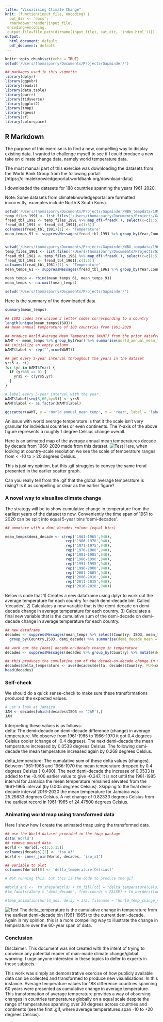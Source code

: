 ```yaml
---
title: "Visualising Climate Change"
knit: (function(input_file, encoding) {
  out_dir <- 'docs';
  rmarkdown::render(input_file,
 encoding=encoding,
 output_file=file.path(dirname(input_file), out_dir, 'index.html'))})
output:
  html_document: default
  pdf_document: default
---
```



```r
knitr::opts_chunk$set(echo = TRUE)
setwd('/Users/thomasparry/Documents/Projects/Gapminder/')
```

```r
## packages used in this vignette
library(dplyr)
library(ggpubr)
library(readxl)
library(data.table)
library(purrr)
library(tidyverse)
library(ggplot2)
library(tmap)
library(rgeos)
library(sf)
library(colorspace)
```

## R Markdown

The purpose of this exercise is to find a new, compelling way to display existing data.  I wanted to challenge myself to see if I could produce a new take on climate change data, namely world temperature data.   

The most manual part of this exercise was downloading the datasets from the World Bank Group from the following portal: [https://climateknowledgeportal.worldbank.org/download-data] 

I downloaded the datasets for 188 countries spanning the years 1961-2020. 

Note: Some datasets from climateknowledgeportal are formatted incorrectly, examples include North & South Korea. 


```r
setwd('/Users/thomasparry/Documents/Projects/Gapminder/WBG_tempdata/1991_2020/')
temp_files_1991 <- list.files('/Users/thomasparry/Documents/Projects/Gapminder/WBG_tempdata/1991_2020/', pattern = '*.csv')
fread_tbl_1991 <- temp_files_1991 %>% map_df(~fread(.), select(c=c(1:5)))
fread_tbl_1991 <- fread_tbl_1991[,c(1:5)]
colnames(fread_tbl_1991)[1] <- 'Temperature'
mean_temps_91 <- suppressMessages(fread_tbl_1991 %>% group_by(Year,Country,ISO3) %>% summarise(mean_temp = mean(Temperature)) )


setwd('/Users/thomasparry/Documents/Projects/Gapminder/WBG_tempdata/1961_1990/')
temp_files_1961 <- list.files('/Users/thomasparry/Documents/Projects/Gapminder/WBG_tempdata/1961_1990/', pattern = '*.csv')
fread_tbl_1961 <- temp_files_1961 %>% map_df(~fread(.), select(c=c(1:5)))
fread_tbl_1961 <- fread_tbl_1961[,c(1:5)]
colnames(fread_tbl_1961)[1] <- 'Temperature'
mean_temps_61 <- suppressMessages(fread_tbl_1961 %>% group_by(Year,Country,ISO3) %>% summarise(mean_temp = mean(Temperature))) 

mean_temps <- rbind(mean_temps_61, mean_temps_91)
mean_temps <- na.omit(mean_temps)
```

```r
setwd('/Users/thomasparry/Documents/Projects/Gapminder/')
```


Here is the summary of the downloaded data.
```r
summary(mean_temps)

## ISO3 codes are unique 3 letter codes corresponding to a country 
length(unique(mean_temps$ISO3))
## mean annual temperature of 188 countries from 1961-2020 
```


```r
## produce World Average Mean Temperature (WAMT) from the prior dataframe
WAMT <- mean_temps %>% group_by(Year) %>% summarise(World_annual_mean_temp = mean(mean_temp))
## initialize an empty column 
WAMT$label <- rep("",nrow(WAMT))

## get every 5-year interval throughout the years in the dataset 
yrs5 <- c()
for (yr in WAMT$Year) { 
  if (yr%%5 == 0) {
    yrs5 <- c(yrs5,yr)
  }
}

# label every 5-year interval with the year. 
WAMT$label[seq(5,60,by=5)] <- yrs5
WAMT$label <- as.factor(WAMT$label)

ggscatter(WAMT, y = 'World_annual_mean_temp', x = 'Year', label = 'label', color = 'label', palette = c('black',c(rep('red',12))), show.legend = F) +rremove('legend') + ylab('World annual mean temperature (Celsius)')
```


An issue with world average temperature is that it the scale isn't very granular for individual countries or even continents. The Y-axis of the above figure represents a roughly 1 degree Celsius change overall.   

Here is an animated map of the average annual mean temperatures decade by decade from 1960-2020 made from this dataset. 
![Test](/Users/thomasparry/Documents/Projects/Gapminder/World_decade_ani.gif)
Here, when looking at country-scale resolution we see the scale of temperature ranges from < -10 to > 20 degrees Celsius.  

This is just my opinion, but this .gif struggles to convey the same trend presented in the earlier scatter graph.

Can you really tell from the .gif that the global average temperature is rising? Is it as compelling or clear as the earlier figure? 

### A novel way to visualise climate change ### 

The strategy will be to show cumulative change in temperature from the earliest years of the dataset to now.  Conveniently the time span of 1961 to 2020 can be split into equal 5-year bins 'demi-decades'.   

```r
## annotate with a demi_decades column (equal bins)

mean_temps$demi_decade <- c(rep('1961-1965',940),
                            rep('1966-1970',940),
                            rep('1971-1975',940),
                            rep('1976-1980',940),
                            rep('1981-1985',940),
                            rep('1986-1990',940),
                            rep('1991-1995',940),
                            rep('1996-2000',940),
                            rep('2001-2005',940),
                            rep('2006-2010',940),
                            rep('2011-2015',940),
                            rep('2016-2020',940))
```


Below is code that   1) Creates a new dataframe using dplyr to work out the average temperature for each country for each demi-decade bin. Called 'decades'.   2) Calculates a new variable that is the demi-decade on demi-decade change in average temperature for each country.   3) Calculates a final new variable that is the cumulative sum of the demi-decade on demi-decade change in average temperature for each country. 
```r
## new dataframe 
decades <- suppressMessages(mean_temps %>% select(Country, ISO3, mean_temp, demi_decade) %>%
  group_by(Country,ISO3, demi_decade) %>% summarise(demi_decade_mean = mean(mean_temp)))

## work out the [demi] decade-on-decade change in temperature
decades <- suppressMessages(decades %>% group_by(Country) %>% mutate(delta = demi_decade_mean - lag(demi_decade_mean,1)) %>% mutate(delta = ifelse(is.na(delta), 0, delta)))

## this produces the cumulative sum of the decade-on-decade change in temperature (calculated above) for each country.
decades$delta_temperature <- ave(decades$delta, decades$Country, FUN=cumsum)
head(decades)
```
### Self-check ###
We should do a quick sense-check to make sure these transformations produced the expected values. 

```r
# Let's look at Jamaica 
JAM <- decades[which(decades$ISO3 == 'JAM'),]
JAM
```
Interpreting these values is as follows:   
delta: The demi-decade on demi-decade difference (change) in average temperature. We observe from 1961-1965 to 1966-1970 it got 0.4 degrees Celsius cooler (change of -0.4 degrees). The next demi-decade the mean temperature increased by 0.0533 degrees Celsius. The following demi-decade the mean temperature increased again by 0.268 degrees Celsius.   

delta_temperature: The cumulative sum of these delta values (changes). Between 1961-1965 and 1966-1970 the mean temperature dropped by 0.4 degrees Celsius (-0.400). The next demi-decade the increase of 0.0533 is added to the -0.400 earlier value to give -0.347. It is not until the 1981-1985 interval for Jamaica the mean temperature remained elevated from the 1961-1965 interval (by 0.005 degrees Celsius).   Skipping to the final demi-decade interval 2016-2020 the mean temperature for Jamaica was 25.29833 degrees Celsius. A net change of 0.82333 degrees Celsius from the earliest record in 1961-1965 of 24.47500 degrees Celsius. 

### Animating world map using transformed data ###
Here I show how I create the animated tmap using the transformed data. 
```r
## use the World dataset provided in the tmap package 
data('World')
## remove unused data 
World <- World[,-c(3,5:15)]
colnames(decades)[2] <- 'iso_a3'
World <- inner_join(World, decades, 'iso_a3')

## variable to plot
colnames(World)[8] <- 'delta_temperature(Celsius)'
```

```r
# Not running this, but this is the code to produce the gif. 

#World_ani <-  tm_shape(World) + tm_fill(col = "delta_temperature(Celsius)", palette = viridis::inferno(n=6), style = 'cont', n = 6) +
#tm_facets(along = "demi_decade", free.coords = FALSE) + tm_borders(lwd = 0.75, col = "black")

#tmap_animation(World_ani, delay = 175, filename = 'World_temp_change_v2.gif')
```

![Test](/Users/thomasparry/Documents/Projects/Gapminder/World_temp_change_v2.gif)
The delta_temperature is the cumulative change in temperature from the earliest demi-decade bin (1961-1965) to the current demi-decade.   
Again in my opinion, this is a more compelling way to illustrate the change in temperature over the 60-year span of data.

### Conclusion ###
Disclaimer: This document was not created with the intent of trying to convince any potential reader of man-made climate change/global warming. I urge anyone interested in these topics to defer to experts in these subjects.    

This work was simply an demonstrative exercise of how publicly available data can be collected and transformed to produce new visualisations. In this instance. Average temperature values for 188 difference countries spanning 60 years were presented as cumulative change in average temperature. This transformation of average temperature provides a way of observing changes in countries temperatures globally on a equal scale despite the range of temperatures spanning over 30 degrees across countries and continents (see the first .gif, where average temperatures span -10 to +20 degrees Celsius).    
